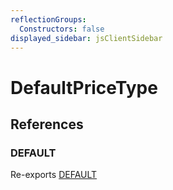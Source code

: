 ```yaml
---
reflectionGroups:
  Constructors: false
displayed_sidebar: jsClientSidebar
---
```



# DefaultPriceType

## References

### DEFAULT

Re-exports [DEFAULT](../../js_client/modules/js_client.internal.mdx#default)
